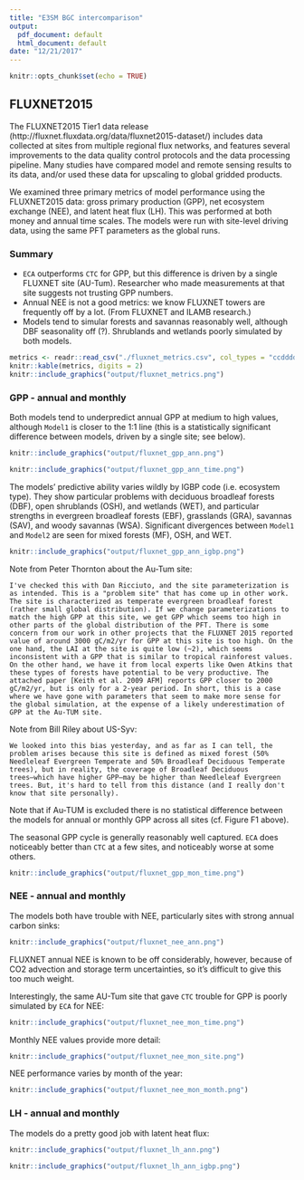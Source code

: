 ```yaml
---
title: "E3SM BGC intercomparison"
output:
  pdf_document: default
  html_document: default
date: "12/21/2017"
---
```


```r
knitr::opts_chunk$set(echo = TRUE)
```

## FLUXNET2015

The FLUXNET2015 Tier1 data release (http://fluxnet.fluxdata.org/data/fluxnet2015-dataset/) includes data collected at sites from multiple regional flux networks, and features several improvements to the data quality control protocols and the data processing pipeline. Many studies have compared model and remote sensing results to its data, and/or used these data for upscaling to global gridded products.

We examined three primary metrics of model performance using the FLUXNET2015 data: gross primary production (GPP), net ecosystem exchange (NEE), and latent heat flux (LH). This was performed at both money and annual time scales. The models were run with site-level driving data, using the same PFT parameters as the global runs.

### Summary

* `ECA` outperforms `CTC` for GPP, but this difference is driven by a single FLUXNET site (AU-Tum). Researcher who made measurements at that site suggests not trusting GPP numbers.
* Annual NEE is not a good metrics: we know FLUXNET towers are frequently off by a lot. (From FLUXNET and ILAMB research.)
* Models tend to simular forests and savannas reasonably well, although DBF seasonality off (?). Shrublands and wetlands poorly simulated by both models.

```r
metrics <- readr::read_csv("./fluxnet_metrics.csv", col_types = "ccdddd")
knitr::kable(metrics, digits = 2)
knitr::include_graphics("output/fluxnet_metrics.png")
```

### GPP - annual and monthly

Both models tend to underpredict annual GPP at medium to high values, although `Model1` is closer to the 1:1 line (this is a statistically significant difference between models, driven by a single site; see below).

```r
knitr::include_graphics("output/fluxnet_gpp_ann.png")
```

```r
knitr::include_graphics("output/fluxnet_gpp_ann_time.png")
```

The models' predictive ability varies wildly by IGBP code (i.e. ecosystem type). They show particular problems with deciduous broadleaf forests (DBF), open shrublands (OSH), and wetlands (WET), and particular strengths in evergreen broadleaf forests (EBF), grasslands (GRA), savannas (SAV), and woody savannas (WSA). Significant divergences between `Model1` and `Model2` are seen for mixed forests (MF), OSH, and WET.

```r
knitr::include_graphics("output/fluxnet_gpp_ann_igbp.png")
```

Note from Peter Thornton about the Au-Tum site:
```
I've checked this with Dan Ricciuto, and the site parameterization is
as intended. This is a "problem site" that has come up in other work.
The site is characterized as temperate evergreen broadleaf forest
(rather small global distribution). If we change parameterizations to
match the high GPP at this site, we get GPP which seems too high in
other parts of the global distribution of the PFT. There is some
concern from our work in other projects that the FLUXNET 2015 reported
value of around 3000 gC/m2/yr for GPP at this site is too high. On the
one hand, the LAI at the site is quite low (~2), which seems
inconsistent with a GPP that is similar to tropical rainforest values.
On the other hand, we have it from local experts like Owen Atkins that
these types of forests have potential to be very productive. The
attached paper [Keith et al. 2009 AFM] reports GPP closer to 2000 
gC/m2/yr, but is only for a 2-year period. In short, this is a case 
where we have gone with parameters that seem to make more sense for 
the global simulation, at the expense of a likely underestimation of
GPP at the Au-TUM site.
```

Note from Bill Riley about US-Syv:
```
We looked into this bias yesterday, and as far as I can tell, the
problem arises because this site is defined as mixed forest (50%
Needleleaf Evergreen Temperate and 50% Broadleaf Deciduous Temperate
trees), but in reality, the coverage of Broadleaf Deciduous
trees—which have higher GPP—may be higher than Needleleaf Evergreen
trees. But, it's hard to tell from this distance (and I really don't
know that site personally).
```
Note that if Au-TUM is excluded there is no statistical difference between the models for annual or monthly GPP across all sites (cf. Figure F1 above).

The seasonal GPP cycle is generally reasonably well captured. `ECA` does noticeably better than `CTC` at a few sites, and noticeably worse at some others.

```r
knitr::include_graphics("output/fluxnet_gpp_mon_time.png")
```

### NEE - annual and monthly

The models both have trouble with NEE, particularly sites with strong annual carbon sinks:

```r
knitr::include_graphics("output/fluxnet_nee_ann.png")
```

FLUXNET annual NEE is known to be off considerably, however, because of CO2 advection and storage term uncertainties, so it's difficult to give this too much weight.

Interestingly, the same AU-Tum site that gave `CTC` trouble for GPP is poorly simulated by `ECA` for NEE:

```r
knitr::include_graphics("output/fluxnet_nee_mon_time.png")
```

Monthly NEE values provide more detail:

```r
knitr::include_graphics("output/fluxnet_nee_mon_site.png")
```

NEE performance varies by month of the year:

```r
knitr::include_graphics("output/fluxnet_nee_mon_month.png")
```

### LH - annual and monthly

The models do a pretty good job with latent heat flux:

```r
knitr::include_graphics("output/fluxnet_lh_ann.png")
```

```r
knitr::include_graphics("output/fluxnet_lh_ann_igbp.png")
```

